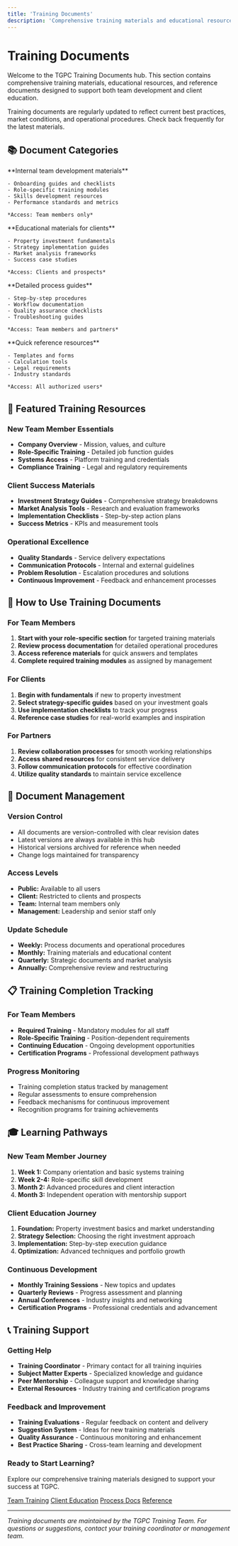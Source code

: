 ```yaml
---
title: 'Training Documents'
description: 'Comprehensive training materials and educational resources for TGPC team and clients.'
---
```


# Training Documents

Welcome to the TGPC Training Documents hub. This section contains comprehensive training materials, educational resources, and reference documents designed to support both team development and client education.

<Note>
  Training documents are regularly updated to reflect current best practices, market conditions, and operational procedures. Check back frequently for the latest materials.
</Note>

## 📚 Document Categories

<CardGroup cols={2}>
  <Card title="Team Training" icon="users">
    **Internal team development materials**
    
    - Onboarding guides and checklists
    - Role-specific training modules
    - Skills development resources
    - Performance standards and metrics
    
    *Access: Team members only*
  </Card>
  
  <Card title="Client Education" icon="graduation-cap">
    **Educational materials for clients**
    
    - Property investment fundamentals
    - Strategy implementation guides
    - Market analysis frameworks
    - Success case studies
    
    *Access: Clients and prospects*
  </Card>
  
  <Card title="Process Documentation" icon="clipboard-list">
    **Detailed process guides**
    
    - Step-by-step procedures
    - Workflow documentation
    - Quality assurance checklists
    - Troubleshooting guides
    
    *Access: Team members and partners*
  </Card>
  
  <Card title="Reference Materials" icon="book">
    **Quick reference resources**
    
    - Templates and forms
    - Calculation tools
    - Legal requirements
    - Industry standards
    
    *Access: All authorized users*
  </Card>
</CardGroup>

## 🎯 Featured Training Resources

### **New Team Member Essentials**
- **Company Overview** - Mission, values, and culture
- **Role-Specific Training** - Detailed job function guides
- **Systems Access** - Platform training and credentials
- **Compliance Training** - Legal and regulatory requirements

### **Client Success Materials**
- **Investment Strategy Guides** - Comprehensive strategy breakdowns
- **Market Analysis Tools** - Research and evaluation frameworks
- **Implementation Checklists** - Step-by-step action plans
- **Success Metrics** - KPIs and measurement tools

### **Operational Excellence**
- **Quality Standards** - Service delivery expectations
- **Communication Protocols** - Internal and external guidelines
- **Problem Resolution** - Escalation procedures and solutions
- **Continuous Improvement** - Feedback and enhancement processes

## 📖 How to Use Training Documents

### **For Team Members**
1. **Start with your role-specific section** for targeted training materials
2. **Review process documentation** for detailed operational procedures
3. **Access reference materials** for quick answers and templates
4. **Complete required training modules** as assigned by management

### **For Clients**
1. **Begin with fundamentals** if new to property investment
2. **Select strategy-specific guides** based on your investment goals
3. **Use implementation checklists** to track your progress
4. **Reference case studies** for real-world examples and inspiration

### **For Partners**
1. **Review collaboration processes** for smooth working relationships
2. **Access shared resources** for consistent service delivery
3. **Follow communication protocols** for effective coordination
4. **Utilize quality standards** to maintain service excellence

## 🔄 Document Management

### **Version Control**
- All documents are version-controlled with clear revision dates
- Latest versions are always available in this hub
- Historical versions archived for reference when needed
- Change logs maintained for transparency

### **Access Levels**
- **Public:** Available to all users
- **Client:** Restricted to clients and prospects
- **Team:** Internal team members only
- **Management:** Leadership and senior staff only

### **Update Schedule**
- **Weekly:** Process documents and operational procedures
- **Monthly:** Training materials and educational content
- **Quarterly:** Strategic documents and market analysis
- **Annually:** Comprehensive review and restructuring

## 📋 Training Completion Tracking

### **For Team Members**
- **Required Training** - Mandatory modules for all staff
- **Role-Specific Training** - Position-dependent requirements
- **Continuing Education** - Ongoing development opportunities
- **Certification Programs** - Professional development pathways

### **Progress Monitoring**
- Training completion status tracked by management
- Regular assessments to ensure comprehension
- Feedback mechanisms for continuous improvement
- Recognition programs for training achievements

## 🎓 Learning Pathways

### **New Team Member Journey**
1. **Week 1:** Company orientation and basic systems training
2. **Week 2-4:** Role-specific skill development
3. **Month 2:** Advanced procedures and client interaction
4. **Month 3:** Independent operation with mentorship support

### **Client Education Journey**
1. **Foundation:** Property investment basics and market understanding
2. **Strategy Selection:** Choosing the right investment approach
3. **Implementation:** Step-by-step execution guidance
4. **Optimization:** Advanced techniques and portfolio growth

### **Continuous Development**
- **Monthly Training Sessions** - New topics and updates
- **Quarterly Reviews** - Progress assessment and planning
- **Annual Conferences** - Industry insights and networking
- **Certification Programs** - Professional credentials and advancement

## 📞 Training Support

### **Getting Help**
- **Training Coordinator** - Primary contact for all training inquiries
- **Subject Matter Experts** - Specialized knowledge and guidance
- **Peer Mentorship** - Colleague support and knowledge sharing
- **External Resources** - Industry training and certification programs

### **Feedback and Improvement**
- **Training Evaluations** - Regular feedback on content and delivery
- **Suggestion System** - Ideas for new training materials
- **Quality Assurance** - Continuous monitoring and enhancement
- **Best Practice Sharing** - Cross-team learning and development

<Card>
  <div className="text-center p-6">
    <h3 className="text-xl font-bold mb-4">Ready to Start Learning?</h3>
    <p className="text-gray-600 dark:text-gray-400 mb-4">
      Explore our comprehensive training materials designed to support your success at TGPC.
    </p>
    <div className="flex flex-wrap justify-center gap-3">
      <a href="#team-training" className="bg-blue-600 text-white px-4 py-2 rounded-full text-sm hover:bg-blue-700 transition-all">Team Training</a>
      <a href="#client-education" className="bg-green-600 text-white px-4 py-2 rounded-full text-sm hover:bg-green-700 transition-all">Client Education</a>
      <a href="#process-docs" className="bg-purple-600 text-white px-4 py-2 rounded-full text-sm hover:bg-purple-700 transition-all">Process Docs</a>
      <a href="#reference" className="bg-orange-600 text-white px-4 py-2 rounded-full text-sm hover:bg-orange-700 transition-all">Reference</a>
    </div>
  </div>
</Card>

---

*Training documents are maintained by the TGPC Training Team. For questions or suggestions, contact your training coordinator or management team.*
